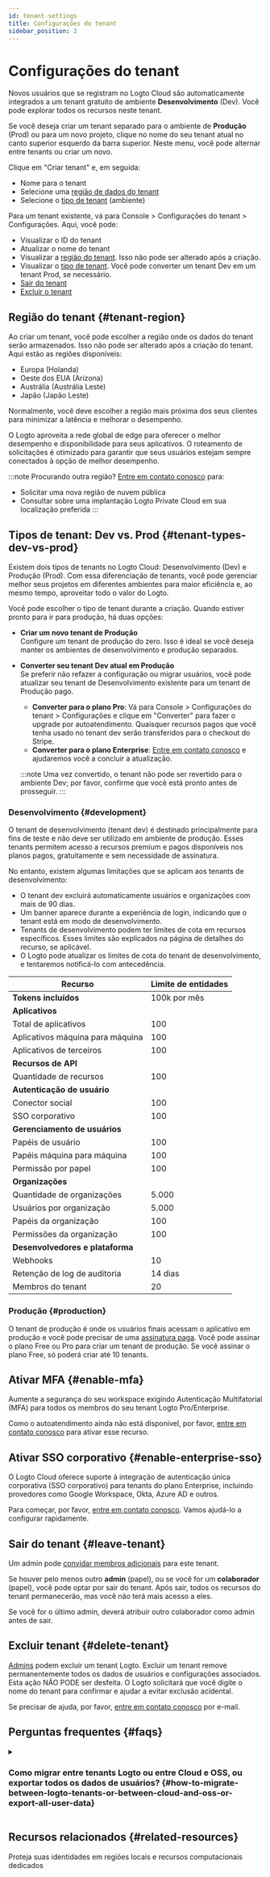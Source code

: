 ```yaml
---
id: tenant-settings
title: Configurações do tenant
sidebar_position: 2
---
```


# Configurações do tenant

Novos usuários que se registram no Logto Cloud são automaticamente integrados a um tenant gratuito de ambiente **Desenvolvimento** (Dev). Você pode explorar todos os recursos neste tenant.

Se você deseja criar um tenant separado para o ambiente de **Produção** (Prod) ou para um novo projeto, clique no nome do seu tenant atual no canto superior esquerdo da barra superior. Neste menu, você pode alternar entre tenants ou criar um novo.

Clique em "Criar tenant" e, em seguida:

- Nome para o tenant
- Selecione uma [região de dados do tenant](#tenant-region)
- Selecione o [tipo de tenant](#tenant-types-dev-vs-prod) (ambiente)

Para um tenant existente, vá para <CloudLink to="/settings">Console > Configurações do tenant > Configurações</CloudLink>. Aqui, você pode:

- Visualizar o ID do tenant
- Atualizar o nome do tenant
- Visualizar a [região do tenant](#tenant-region). Isso não pode ser alterado após a criação.
- Visualizar o [tipo de tenant](#tenant-types-dev-vs-prod). Você pode converter um tenant Dev em um tenant Prod, se necessário.
- [Sair do tenant](#leave-tenant)
- [Excluir o tenant](#delete-tenant)

## Região do tenant \{#tenant-region}

Ao criar um tenant, você pode escolher a região onde os dados do tenant serão armazenados. Isso não pode ser alterado após a criação do tenant. Aqui estão as regiões disponíveis:

- Europa (Holanda)
- Oeste dos EUA (Arizona)
- Austrália (Austrália Leste)
- Japão (Japão Leste)

Normalmente, você deve escolher a região mais próxima dos seus clientes para minimizar a latência e melhorar o desempenho.

O Logto aproveita a rede global de edge para oferecer o melhor desempenho e disponibilidade para seus aplicativos. O roteamento de solicitações é otimizado para garantir que seus usuários estejam sempre conectados à opção de melhor desempenho.

:::note
Procurando outra região? [Entre em contato conosco](https://logto.io/contact) para:

- Solicitar uma nova região de nuvem pública
- Consultar sobre uma implantação Logto Private Cloud em sua localização preferida
  :::

## Tipos de tenant: Dev vs. Prod \{#tenant-types-dev-vs-prod}

Existem dois tipos de tenants no Logto Cloud: Desenvolvimento (Dev) e Produção (Prod). Com essa diferenciação de tenants, você pode gerenciar melhor seus projetos em diferentes ambientes para maior eficiência e, ao mesmo tempo, aproveitar todo o valor do Logto.

Você pode escolher o tipo de tenant durante a criação. Quando estiver pronto para ir para produção, há duas opções:

- **Criar um novo tenant de Produção**  
  Configure um tenant de produção do zero. Isso é ideal se você deseja manter os ambientes de desenvolvimento e produção separados.
- **Converter seu tenant Dev atual em Produção**  
  Se preferir não refazer a configuração ou migrar usuários, você pode atualizar seu tenant de Desenvolvimento existente para um tenant de Produção pago.

  - **Converter para o plano Pro**: Vá para <CloudLink to="/tenant-settings/settings">Console > Configurações do tenant > Configurações</CloudLink> e clique em "Converter" para fazer o upgrade por autoatendimento. Quaisquer recursos pagos que você tenha usado no tenant dev serão transferidos para o checkout do Stripe.
  - **Converter para o plano Enterprise**: [Entre em contato conosco](https://logto.io/contact) e ajudaremos você a concluir a atualização.

  :::note
  Uma vez convertido, o tenant não pode ser revertido para o ambiente Dev; por favor, confirme que você está pronto antes de prosseguir.
  :::

### Desenvolvimento \{#development}

O tenant de desenvolvimento (tenant dev) é destinado principalmente para fins de teste e não deve ser utilizado em ambiente de produção. Esses tenants permitem acesso a recursos premium e pagos disponíveis nos planos pagos, gratuitamente e sem necessidade de assinatura.

No entanto, existem algumas limitações que se aplicam aos tenants de desenvolvimento:

- O tenant dev excluirá automaticamente usuários e organizações com mais de 90 dias.
- Um banner aparece durante a experiência de login, indicando que o tenant está em modo de desenvolvimento.
- Tenants de desenvolvimento podem ter limites de cota em recursos específicos. Esses limites são explicados na página de detalhes do recurso, se aplicável.
- O Logto pode atualizar os limites de cota do tenant de desenvolvimento, e tentaremos notificá-lo com antecedência.

| Recurso                          | Limite de entidades |
| -------------------------------- | ------------------- |
| **Tokens incluídos**             | 100k por mês        |
| **Aplicativos**                  |                     |
| Total de aplicativos             | 100                 |
| Aplicativos máquina para máquina | 100                 |
| Aplicativos de terceiros         | 100                 |
| **Recursos de API**              |                     |
| Quantidade de recursos           | 100                 |
| **Autenticação de usuário**      |                     |
| Conector social                  | 100                 |
| SSO corporativo                  | 100                 |
| **Gerenciamento de usuários**    |                     |
| Papéis de usuário                | 100                 |
| Papéis máquina para máquina      | 100                 |
| Permissão por papel              | 100                 |
| **Organizações**                 |                     |
| Quantidade de organizações       | 5.000               |
| Usuários por organização         | 5.000               |
| Papéis da organização            | 100                 |
| Permissões da organização        | 100                 |
| **Desenvolvedores e plataforma** |                     |
| Webhooks                         | 10                  |
| Retenção de log de auditoria     | 14 dias             |
| Membros do tenant                | 20                  |

### Produção \{#production}

O tenant de produção é onde os usuários finais acessam o aplicativo em produção e você pode precisar de uma [assinatura paga](https://logto.io/pricing). Você pode assinar o plano Free ou Pro para criar um tenant de produção. Se você assinar o plano Free, só poderá criar até 10 tenants.

## Ativar MFA \{#enable-mfa}

Aumente a segurança do seu workspace exigindo Autenticação Multifatorial (MFA) para todos os membros do seu tenant Logto Pro/Enterprise.

Como o autoatendimento ainda não está disponível, por favor, [entre em contato conosco](https://logto.io/contact) para ativar esse recurso.

## Ativar SSO corporativo \{#enable-enterprise-sso}

O Logto Cloud oferece suporte à integração de autenticação única corporativa (SSO corporativo) para tenants do plano Enterprise, incluindo provedores como Google Workspace, Okta, Azure AD e outros.

Para começar, por favor, [entre em contato conosco](https://logto.io/contact). Vamos ajudá-lo a configurar rapidamente.

## Sair do tenant \{#leave-tenant}

Um admin pode [convidar membros adicionais](/logto-cloud/tenant-member-management) para este tenant.

Se houver pelo menos outro **admin** (papel), ou se você for um **colaborador** (papel), você pode optar por sair do tenant. Após sair, todos os recursos do tenant permanecerão, mas você não terá mais acesso a eles.

Se você for o último admin, deverá atribuir outro colaborador como admin antes de sair.

## Excluir tenant \{#delete-tenant}

[Admins](/logto-cloud/tenant-member-management#invite-collaborators) podem excluir um tenant Logto. Excluir um tenant remove permanentemente todos os dados de usuários e configurações associados. Esta ação NÃO PODE ser desfeita. O Logto solicitará que você digite o nome do tenant para confirmar e ajudar a evitar exclusão acidental.

Se precisar de ajuda, por favor, [entre em contato conosco](https://logto.io/contact) por e-mail.

## Perguntas frequentes \{#faqs}

<details>
<summary>

### Como migrar entre tenants Logto ou entre Cloud e OSS, ou exportar todos os dados de usuários? \{#how-to-migrate-between-logto-tenants-or-between-cloud-and-oss-or-export-all-user-data}

</summary>

Atualmente, você pode converter seu tenant **Desenvolvimento** em um tenant **Produção** de plano pago por conta própria. [Saiba mais](#tenant-types-dev-vs-prod)

No entanto, a migração por autoatendimento (todas as configurações e dados de usuários) entre Logto Cloud e a versão OSS não é suportada. Se precisar desse serviço, por favor, [entre em contato com a equipe Logto](https://logto.io/contact) para discutir suas opções.

Se você planeja parar de usar o Logto Cloud para um projeto, o Logto pode ajudá-lo a exportar todos os dados de usuários. Por favor, [fale conosco](https://logto.io/contact).

</details>

## Recursos relacionados \{#related-resources}

<Url href="https://blog.logto.io/data-region-resources">
  Proteja suas identidades em regiões locais e recursos computacionais dedicados
</Url>
